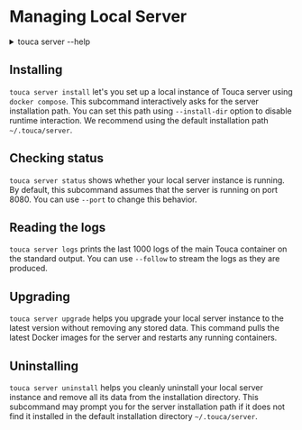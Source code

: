
# Managing Local Server

<Since version="v1.8.2" />

<details>
<summary>touca server --help</summary>

```plaintext
usage: touca server [-h] {install,logs,status,upgrade,uninstall} ...

Install and manage your Touca server

positional arguments:
  {install,logs,status,upgrade,uninstall}
    install             Install and run a local instance of Touca server
    logs                Show touca server logs
    status              Show the status of a locally running instance of Touca server
    upgrade             Upgrade your local instance of Touca server to the latest version
    uninstall           Uninstall and remove your local instance of Touca server
```

</details>

## Installing

`touca server install` let's you set up a local instance of Touca server using
`docker compose`. This subcommand interactively asks for the server installation
path. You can set this path using `--install-dir` option to disable runtime
interaction. We recommend using the default installation path `~/.touca/server`.

## Checking status

`touca server status` shows whether your local server instance is running. By
default, this subcommand assumes that the server is running on port 8080. You
can use `--port` to change this behavior.

## Reading the logs

`touca server logs` prints the last 1000 logs of the main Touca container on the
standard output. You can use `--follow` to stream the logs as they are produced.

## Upgrading

`touca server upgrade` helps you upgrade your local server instance to the
latest version without removing any stored data. This command pulls the latest
Docker images for the server and restarts any running containers.

## Uninstalling

`touca server uninstall` helps you cleanly uninstall your local server instance
and remove all its data from the installation directory. This subcommand may
prompt you for the server installation path if it does not find it installed in
the default installation directory `~/.touca/server`.
